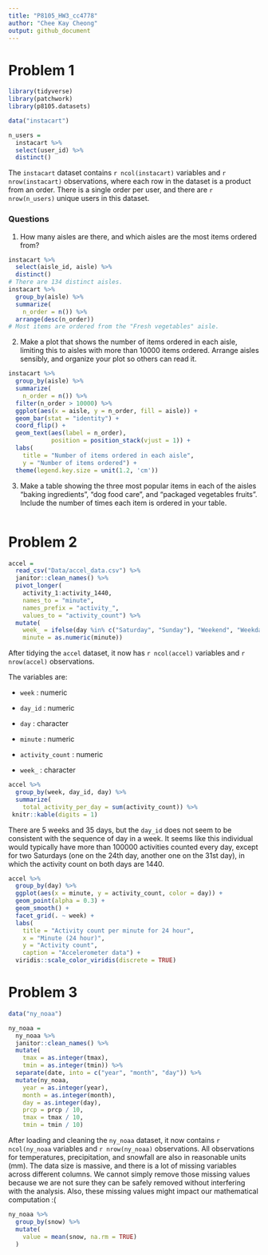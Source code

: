 ```yaml
---
title: "P8105_HW3_cc4778"
author: "Chee Kay Cheong"
output: github_document
---
```


# Problem 1

```r
library(tidyverse)
library(patchwork)
library(p8105.datasets)

data("instacart")
```

```r
n_users =  
  instacart %>% 
  select(user_id) %>% 
  distinct()
```

The `instacart` dataset contains `r ncol(instacart)` variables and `r nrow(instacart)` observations, where each row in the dataset is a product from an order. There is a single order per user, and there are `r nrow(n_users)` unique users in this dataset.

### Questions

1. How many aisles are there, and which aisles are the most items ordered from?
```r
instacart %>% 
  select(aisle_id, aisle) %>% 
  distinct() 
# There are 134 distinct aisles.
instacart %>% 
  group_by(aisle) %>% 
  summarize(
    n_order = n()) %>% 
  arrange(desc(n_order))
# Most items are ordered from the "Fresh vegetables" aisle.
```

2. Make a plot that shows the number of items ordered in each aisle, limiting this to aisles with more than 10000 items ordered. Arrange aisles sensibly, and organize your plot so others can read it.
```r
instacart %>% 
  group_by(aisle) %>% 
  summarize(
    n_order = n()) %>% 
  filter(n_order > 10000) %>% 
  ggplot(aes(x = aisle, y = n_order, fill = aisle)) +
  geom_bar(stat = "identity") +
  coord_flip() +
  geom_text(aes(label = n_order),
            position = position_stack(vjust = 1)) +
  labs(
    title = "Number of items ordered in each aisle",
    y = "Number of items ordered") +
  theme(legend.key.size = unit(1.2, 'cm'))
```

3. Make a table showing the three most popular items in each of the aisles “baking ingredients”, “dog food care”, and “packaged vegetables fruits”. Include the number of times each item is ordered in your table.
```r

```


# Problem 2

```r
accel = 
  read_csv("Data/accel_data.csv") %>% 
  janitor::clean_names() %>% 
  pivot_longer(
    activity_1:activity_1440,
    names_to = "minute",
    names_prefix = "activity_",
    values_to = "activity_count") %>% 
  mutate(
    week_ = ifelse(day %in% c("Saturday", "Sunday"), "Weekend", "Weekday"),
    minute = as.numeric(minute))
```
After tidying the `accel` dataset, it now has `r ncol(accel)` variables and `r nrow(accel)` observations.

The variables are:

* `week` : numeric 

* `day_id` : numeric

* `day` : character

* `minute` : numeric

* `activity_count` : numeric

* `week_` : character

```r
accel %>% 
  group_by(week, day_id, day) %>% 
  summarize(
    total_activity_per_day = sum(activity_count)) %>% 
 knitr::kable(digits = 1)
```
There are 5 weeks and 35 days, but the `day_id` does not seem to be consistent with the sequence of day in a week. 
It seems like this individual would typically have more than 100000 activities counted every day, except for two Saturdays 
(one on the 24th day, another one on the 31st day), in which the activity count on both days are 1440. 

```r
accel %>% 
  group_by(day) %>% 
  ggplot(aes(x = minute, y = activity_count, color = day)) +
  geom_point(alpha = 0.3) +
  geom_smooth() + 
  facet_grid(. ~ week) + 
  labs(
    title = "Activity count per minute for 24 hour",
    x = "Minute (24 hour)",
    y = "Activity count",
    caption = "Accelerometer data") +
  viridis::scale_color_viridis(discrete = TRUE)
```



# Problem 3

```r
data("ny_noaa")

ny_noaa =
  ny_noaa %>%  
  janitor::clean_names() %>% 
  mutate(
    tmax = as.integer(tmax),
    tmin = as.integer(tmin)) %>% 
  separate(date, into = c("year", "month", "day")) %>% 
  mutate(ny_noaa,
    year = as.integer(year),
    month = as.integer(month),
    day = as.integer(day),
    prcp = prcp / 10,
    tmax = tmax / 10,
    tmin = tmin / 10)
```
After loading and cleaning the `ny_noaa` dataset, it now contains `r ncol(ny_noaa` variables and `r nrow(ny_noaa)` observations. All observations for temperatures, precipitation, and snowfall are also in reasonable units (mm). The data size is massive, and there is a lot of missing variables across different columns. We cannot simply remove those missing values because we are not sure they can be safely removed without interfering with the analysis. Also, these missing values might impact our mathematical computation :( 

```r
ny_noaa %>% 
  group_by(snow) %>% 
  mutate(
    value = mean(snow, na.rm = TRUE)
  )
  
  
```






